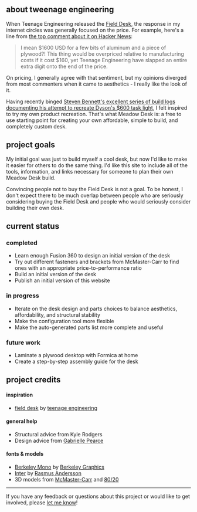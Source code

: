 
## about tweenage engineering

When Teenage Engineering released the [Field Desk](https://teenage.engineering/products/field-desk), the response in my internet circles was generally focused on the price. For example, here's a line from [the top comment about it on Hacker News](https://news.ycombinator.com/item?id=34713115):

> I mean $1600 USD for a few bits of aluminum and a piece of plywood?! This thing would be overpriced relative to manufacturing costs if it cost $160, yet Teenage Engineering have slapped an entire extra digit onto the end of the price.

On pricing, I generally agree with that sentiment, but my opinions diverged from most commenters when it came to aesthetics - I really like the look of it.

Having recently binged [Steven Bennett's excellent series of build logs documenting his attempt to recreate Dyson's $600 task light](https://youtube.com/playlist?list=PL0szyq6FLzZi2BB8-iA09LrTv0rd4K04u&si=EnSIkaIECMiOmarE), I felt inspired to try my own product recreation. That's what Meadow Desk is: a free to use starting point for creating your own affordable, simple to build, and completely custom desk.

## project goals

My initial goal was just to build myself a cool desk, but now I'd like to make it easier for others to do the same thing.
I'd like this site to include all of the tools, information, and links necessary for someone to plan their own Meadow Desk build.

Convincing people not to buy the Field Desk is not a goal.
To be honest, I don't expect there to be much overlap between people who are seriously considering buying the Field Desk and people who would seriously consider building their own desk.

## current status

### completed

- Learn enough Fusion 360 to design an initial version of the desk
- Try out different fasteners and brackets from McMaster-Carr to find ones with an appropriate price-to-performance ratio
- Build an initial version of the desk
- Publish an initial version of this website

### in progress

- Iterate on the desk design and parts choices to balance aesthetics, affordability, and structural stability
- Make the configuration tool more flexible
- Make the auto-generated parts list more complete and useful

### future work

- Laminate a plywood desktop with Formica at home
- Create a step-by-step assembly guide for the desk

## project credits

#### inspiration

- [field desk](https://teenage.engineering/products/field-desk) by [teenage engineering](https://teenage.engineering/)

#### general help

- Structural advice from Kyle Rodgers
- Design advice from [Gabrielle Pearce](http://www.gabriellepearce.com/)

#### fonts & models

- [Berkeley Mono](https://berkeleygraphics.com/typefaces/berkeley-mono/) by [Berkeley Graphics](https://berkeleygraphics.com/)
- [Inter](https://rsms.me/inter/) by [Rasmus Andersson](https://rsms.me/)
- 3D models from [McMaster-Carr](https://www.mcmaster.com/) and [80/20](https://8020.net/)

---

If you have any feedback or questions about this project or would like to get involved, please [let me know](mailto:james@jamesbvaughan.com)!
